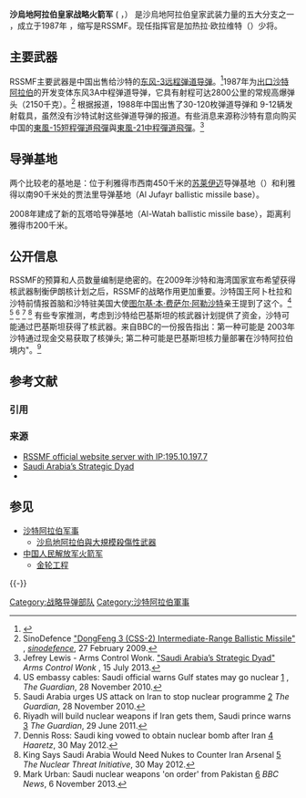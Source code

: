 {{noteTA
|G1=地名
}}
{{Infobox Military Unit
|unit_name=沙烏地阿拉伯皇家战略火箭军<br>{{rtl-lang|ar|قوةالصواريخ الإستراتيجية الملكيةالسعودية}}
|image=[[File:Flag_of_the_Royal_Saudi_Strategic_Missile_Force.png|200px]]
|caption=
|dates=1987年至今
|country={{SAU}} 
|branch=
|type=陆基中程弹道导弹
|role=战略威慑
|size=4萬人
|command_structure=
|garrison=[[利雅得省|利雅得省]], [[利雅得|利雅得]]市，[[沙烏地阿拉伯|沙烏地阿拉伯]]
|current_commander=加热拉·欧拉维特(Arabic: جار الله العلويط،)少将
|battles=
|notable_commanders=
|anniversaries=
}}
'''沙烏地阿拉伯皇家战略火箭军'''  ( {{lang-ar|قوة الصواريخ الإستراتيجيه الملكية السعودية}}，{{lang-en|Royal Saudi Strategic Missile Force}}） 是沙烏地阿拉伯皇家武装力量的五大分支之一 ，成立于1987年 ，缩写是RSSMF。现任指挥官是加热拉·欧拉维特（{{lang-ar|جار الله العلويط،}}）少将。

==主要武器==
RSSMF主要武器是中国出售给沙特的[[东风-3远程弹道导弹|东风-3远程弹道导弹]]。<ref>{{Cite web |url=http://news.ifeng.com/mil/2/detail_2012_07/08/15864193_0.shtml |title=以色列媒体称中国或向沙特出口东风-21并建设基地 |accessdate=2014-05-01 |archive-date=2014-01-06 |archive-url=https://web.archive.org/web/20140106040522/http://news.ifeng.com/mil/2/detail_2012_07/08/15864193_0.shtml |dead-url=no }}</ref>1987年为[[金轮工程|出口沙特阿拉伯]]的开发变体东风3A中程弹道导弹，它具有射程可达2800公里的常规高爆弹头（2150千克）。<ref>SinoDefence [http://www.sinodefence.com/strategic/missile/df3.asp "DongFeng 3 (CSS-2) Intermediate-Range Ballistic Missile"] {{webarchive|url=https://web.archive.org/web/20130814034822/http://www.sinodefence.com/strategic/missile/df3.asp |date=2013-08-14 }}, ''[[sinodefence|sinodefence]]'', 27 February 2009.</ref> 根据报道，1988年中国出售了30-120枚弹道导弹和 9-12辆发射载具，虽然没有沙特试射这些弹道导弹的报道。有些消息来源称沙特有意向购买中国的[[東風-15短程彈道飛彈|東風-15短程彈道飛彈]]與[[東風-21中程彈道飛彈|東風-21中程彈道飛彈]]。<ref>Jefrey Lewis - Arms Control Wonk.  [http://lewis.armscontrolwonk.com/archive/6688/saudi-arabias-strategic-dyad "Saudi Arabia’s Strategic Dyad"] {{webarchive|url=https://web.archive.org/web/20151006001838/http://lewis.armscontrolwonk.com/archive/6688/saudi-arabias-strategic-dyad |date=2015-10-06 }} ''Arms Control Wonk'' , 15 July 2013.</ref>

==导弹基地==
两个比较老的基地是：位于利雅得市西南450千米的[[苏莱伊迈|苏莱伊迈]]导弹基地（{{lang-en|Al Sulayyil ballistic missile base}}）和利雅得以南90千米处的贾法里导弹基地（Al Jufayr ballistic missile base）。

2008年建成了新的瓦塔哈导弹基地（Al-Watah ballistic missile base），距离利雅得市200千米。

==公开信息==
RSSMF的预算和人员数量编制是绝密的。在2009年沙特和海湾国家宣布希望获得核武器制衡伊朗核计划之后，RSSMF的战略作用更加重要。沙特国王阿卜杜拉和沙特前情报首脑和沙特驻美国大使[[图尔基·本·费萨尔·阿勒沙特|图尔基·本·费萨尔·阿勒沙特]]亲王提到了这个。<ref>US embassy cables: Saudi official warns Gulf states may go nuclear [http://www.theguardian.com/world/us-embassy-cables-documents/189229] {{Wayback|url=http://www.theguardian.com/world/us-embassy-cables-documents/189229 |date=20170810130507 }}, ''The Guardian'', 28 November 2010.</ref> 
<ref>Saudi Arabia urges US attack on Iran to stop nuclear programme [http://www.theguardian.com/world/2010/nov/28/us-embassy-cables-saudis-iran] {{Wayback|url=http://www.theguardian.com/world/2010/nov/28/us-embassy-cables-saudis-iran |date=20171109000914 }} ''The Guardian'', 28 November 2010.</ref>
<ref>Riyadh will build nuclear weapons if Iran gets them, Saudi prince warns [http://www.theguardian.com/world/2011/jun/29/saudi-build-nuclear-weapons-iran] {{Wayback|url=http://www.theguardian.com/world/2011/jun/29/saudi-build-nuclear-weapons-iran |date=20171206072226 }} ''The Guardian'', 29 June 2011.</ref> 
<ref>Dennis Ross: Saudi king vowed to obtain nuclear bomb after Iran [http://www.haaretz.com/news/diplomacy-defense/dennis-ross-saudi-king-vowed-to-obtain-nuclear-bomb-after-iran-1.433294] {{Wayback|url=http://www.haaretz.com/news/diplomacy-defense/dennis-ross-saudi-king-vowed-to-obtain-nuclear-bomb-after-iran-1.433294 |date=20150911095622 }} ''Haaretz'', 30 May 2012.</ref>
<ref>King Says Saudi Arabia Would Need Nukes to Counter Iran Arsenal [http://www.nti.org/gsn/article/saudi-arabia-would-need-nukes-counter-iran-arsenal-king/] {{Wayback|url=http://www.nti.org/gsn/article/saudi-arabia-would-need-nukes-counter-iran-arsenal-king/ |date=20171206072235 }} ''The Nuclear Threat Initiative'', 30 May 2012.</ref>
有些专家推测，考虑到沙特给巴基斯坦的核武器计划提供了资金，沙特可能通过巴基斯坦获得了核武器。来自BBC的一份报告指出：第一种可能是 2003年沙特通过现金交易获取了核弹头; 第二种可能是巴基斯坦核力量部署在沙特阿拉伯境内"。<ref>Mark Urban: Saudi nuclear weapons 'on order' from Pakistan [http://www.bbc.co.uk/news/world-middle-east-24823846] {{Wayback|url=http://www.bbc.co.uk/news/world-middle-east-24823846 |date=20180301194451 }} ''BBC News'', 6 November 2013.</ref>

== 参考文献 ==
=== 引用 ===
{{Reflist}}

=== 来源 ===
{{ReflistH}}
* [http://www.smf.gov.sa/ RSSMF official website server with IP:195.10.197.7] {{Wayback|url=http://www.smf.gov.sa/ |date=20130115054542 }}
* [https://web.archive.org/web/20151006001838/http://lewis.armscontrolwonk.com/archive/6688/saudi-arabias-strategic-dyad Saudi Arabia’s Strategic Dyad]
* {{cite web |date = 2013-05-10 |url = http://saudied.com/%D8%AA%D8%AE%D8%B1%D9%8A%D8%AC-%D8%B9%D8%AF%D8%AF-%D9%85%D9%86-%D8%AF%D9%88%D8%B1%D8%A7%D8%AA-%D9%85%D8%B1%D9%83%D8%B2-%D9%88%D9%85%D8%AF%D8%B1%D8%B3%D8%A9-%D9%82%D9%88%D8%A9-%D8%A7%D9%84%D8%B5%D9%88/ |title = Arabic: تخريج عدد من دورات مركز ومدرسة قوة الصورايخ الاستراتيجية Student's Graduation at the Strategic Missile Force Center and Academy |website = Saudid.com |archiveurl = https://www.webcitation.org/6LPf5iiqJ?url=http://saudied.com/%D8%AA%D8%AE%D8%B1%D9%8A%D8%AC-%D8%B9%D8%AF%D8%AF-%D9%85%D9%86-%D8%AF%D9%88%D8%B1%D8%A7%D8%AA-%D9%85%D8%B1%D9%83%D8%B2-%D9%88%D9%85%D8%AF%D8%B1%D8%B3%D8%A9-%D9%82%D9%88%D8%A9-%D8%A7%D9%84%D8%B5%D9%88/ |archive-date = 2013-11-26 |dead-url = yes }}
{{ReflistF}}

== 参见 ==
* [[沙特阿拉伯军事|沙特阿拉伯军事]]
** [[沙烏地阿拉伯與大規模殺傷性武器|沙烏地阿拉伯與大規模殺傷性武器]]
* [[中国人民解放军火箭军|中国人民解放军火箭军]]
** [[金轮工程|金轮工程]]

{{-}}
{{中国人民解放军火箭军}}

[[Category:战略导弹部队|Category:战略导弹部队]]
[[Category:沙特阿拉伯軍事|Category:沙特阿拉伯軍事]]